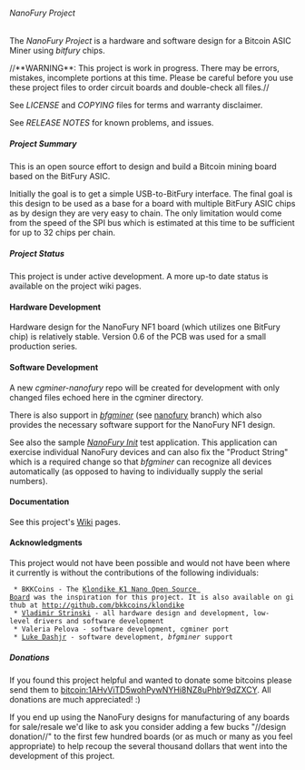 ====== NanoFury Project ======

The ''NanoFury Project'' is a hardware and software design for a Bitcoin ASIC Miner using ''bitfury'' chips.


//**WARNING**:  This project is work in progress. There may be errors, mistakes, incomplete portions at this time. Please be careful before you use these project files to order circuit boards and double-check all files.//

See ''LICENSE'' and ''COPYING'' files for terms and warranty disclaimer.

See ''RELEASE NOTES'' for known problems, and issues.

===== Project Summary =====

This is an open source effort to design and build a Bitcoin mining board based on the BitFury ASIC.

Initially the goal is to get a simple USB-to-BitFury interface. The final goal is this design to be used as a base for a board with multiple BitFury ASIC chips as by design they are very easy to chain. The only limitation would come from the speed of the SPI bus which is estimated at this time to be sufficient for up to 32 chips per chain.

===== Project Status =====

This project is under active development. A more up-to date status is available on the project wiki pages.

==== Hardware Development ====

Hardware design for the NanoFury NF1 board (which utilizes one BitFury chip) is relatively stable. Version 0.6 of the PCB was used for a small production series.

==== Software Development ====

A new ''cgminer-nanofury'' repo will be created for development with only changed files echoed here in the cgminer directory.

There is also support in ''[[https://github.com/luke-jr/bfgminer|bfgminer]]'' (see [[https://github.com/luke-jr/bfgminer/tree/nanofury|nanofury]] branch) which also provides the necessary software support for the NanoFury NF1 design.

See also the sample ''[[https://github.com/nanofury/NanoFury_Init|NanoFury Init]]'' test application. This application can exercise individual NanoFury devices and can also fix the "Product String" which is a required change so that ''bfgminer'' can recognize all devices automatically (as opposed to having to individually supply the serial numbers).

==== Documentation ====

See this project's [[https://github.com/nanofury/NanoFury/wiki|Wiki]] pages.
==== Acknowledgments ====

This project would not have been possible and would not have been where it currently is without the contributions of the following individuals:

  * BKKCoins - The [[https://bitcointalk.org/index.php?topic=190731|Klondike K1 Nano Open Source Board]] was the inspiration for this project. It is also available on github at [[http://github.com/bkkcoins/klondike]]
  * [[http://github.com/vstrinski|Vladimir Strinski]] - all hardware design and development, low-level drivers and software development
  * Valeria Pelova - software development, cgminer port
  * [[http://github.com/luke-jr|Luke Dashjr]] - software development, ''bfgminer'' support

===== Donations =====

If you found this project helpful and wanted to donate some bitcoins please send them to [[bitcoin:1AHvViTD5wohPywNYHi8NZ8uPhbY9dZXCY]]. All donations are much appreciated! :)

If you end up using the NanoFury designs for manufacturing of any boards for sale/resale we'd like to ask you consider adding a few bucks "//design donation//" to the first few hundred boards (or as much or many as you feel appropriate) to help recoup the several thousand dollars that went into the development of this project.